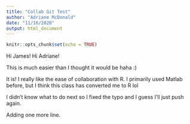 ```yaml
---
title: "Collab Git Test"
author: "Adriane McDonald"
date: "11/16/2020"
output: html_document
---
```


```r
knitr::opts_chunk$set(echo = TRUE)
```

Hi James!
Hi Adriane!

This is much easier than I thought it would be haha :)

It is! I really like the ease of collaboration with R. I primarily used Matlab before, but I think this class has converted me to R lol

I didn't know what to do next so I fixed the typo and I guess I'll just push again.

Adding one more line.
